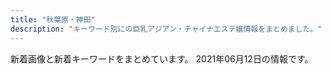 ```yaml
---
title: "秋葉原・神田"
description: "キーワード別にの巨乳アジアン・チャイナエステ嬢情報をまとめました。"
---
```


新着画像と新着キーワードをまとめています。
2021年06月12日の情報です。

<DmmAffiliateIns />
<KeywordTable
  shops={
    [
    {
        "name": "NeNe\uff5e\u30cd\u30cd\uff5e",
        "img_links": [
            "http://nene-kanda.net/images/st/st_miki.jpg",
            "http://nene-kanda.net/images/st/st_mimi.jpg",
            "http://nene-kanda.net/images/share/tel.png",
            "http://nene-kanda.net/images/topimage/topimage.jpg",
            "http://nene-kanda.net/images/st/st_mao.jpg",
            "http://nene-kanda.net/images/st/st_mie.jpg",
            "http://nene-kanda.net/images/share/pagetop.png",
            "http://nene-kanda.net/images/st/st_hitomi.jpg",
            "http://nene-kanda.net/images/st/st_mirei.jpg",
            "http://nene-kanda.net/images/2.jpg",
            "http://nene-kanda.net/images/1.jpg",
            "http://nene-kanda.net/images/4.jpg",
            "http://nene-kanda.net/images/share/sptel.png",
            "http://nene-kanda.net/images/st/st_ruru.jpg",
            "http://nene-kanda.net/images/st/st_rumi.jpg",
            "http://nene-kanda.net/images/st/st_marumi.jpg",
            "http://nene-kanda.net/images/3.jpg",
            "http://nene-kanda.net/images/st/st_saki.jpg",
            "http://nene-kanda.net/images/topimage/subimage.jpg"
        ],
        "station": "JR\u795e\u7530\u99c5\u5317\u53e3",
        "url": "http://nene-kanda.net/index.html",
        "keywords": {
            "D": 19,
            "F": 4,
            "C": 45,
            "E": 4
        }
    },
    {
        "img_links": [
            "http://gakuenadmin.jpest.net/uploads/2020/11/2020111905172382.jpeg",
            "http://gakuen.jpest.net/images/c4.jpg",
            "http://gakuenadmin.jpest.net/uploads/2020/11/2020111905143846-e1619439547290.jpeg",
            "http://gakuenadmin.jpest.net/uploads/2020/11/202011170741460-e1613281451949.jpg",
            "http://gakuenadmin.jpest.net/uploads/2020/11/2020111707403491.jpg",
            "http://gakuenadmin.jpest.net/uploads/2020/11/g4.jpg",
            "http://gakuenadmin.jpest.net/uploads/2021/05/2021051012490765-e1620650958463.jpeg",
            "http://gakuenadmin.jpest.net/uploads/2021/03/2021032214491843-e1616424582330.jpeg",
            "http://gakuen.jpest.net/images/c10.jpg",
            "http://gakuen.jpest.net/images/c6.jpg",
            "http://gakuen.jpest.net/images/c8.jpg",
            "http://gakuen.jpest.net/images/c5.jpg",
            "http://gakuen.jpest.net/images/c1.jpg",
            "http://gakuen.jpest.net/images/c9.jpg",
            "http://gakuenadmin.jpest.net/uploads/2021/01/2021013104085726.jpg",
            "http://gakuenadmin.jpest.net/uploads/2021/02/2021021404543031.jpg",
            "http://gakuenadmin.jpest.net/uploads/2021/04/2021042704474970.jpeg",
            "http://gakuen.jpest.net/images/c2.jpg",
            "http://gakuenadmin.jpest.net/uploads/2021/05/2021051012493374-e1620650985115.jpeg",
            "http://gakuen.jpest.net/images/c7.jpg",
            "http://gakuenadmin.jpest.net/uploads/2021/01/2021013104094765.jpg",
            "http://gakuen.jpest.net/images/tel.png",
            "http://gakuen.jpest.net/images/c3.jpg",
            "http://gakuenadmin.jpest.net/uploads/2021/06/2021060914292026-e1623248971419.jpeg",
            "http://gakuenadmin.jpest.net/uploads/2021/04/2021042704442715-e1619498692111.jpeg",
            "http://gakuenadmin.jpest.net/uploads/2021/04/2021042704423988.jpeg",
            "http://gakuenadmin.jpest.net/uploads/2021/02/2021021405363587.jpeg"
        ],
        "station": "JR\u79cb\u8449\u539f\u99c5\u662d\u548c\u901a\u308a\u53e3",
        "keywords": {
            "C": 1,
            "E": 1,
            "88": 1,
            "F": 1,
            "89": 2
        },
        "url": "http://gakuen.jpest.net/",
        "name": "\u5c11\u5973\u5b66\u5712"
    },
    {
        "url": "http://x-akb.info/",
        "name": "AKB",
        "img_links": [
            "http://x-akb.info/img/p-43.jpg",
            "http://x-akb.info/img/p-42.jpg",
            "http://x-akb.info/img/t1.jpg",
            "http://x-akb.info/img/st35.jpg",
            "http://x-akb.info/img/st49.jpg",
            "http://x-akb.info/img/st50.jpg",
            "http://x-akb.info/img/st45.jpg",
            "http://x-akb.info/img/bottom.png",
            "http://x-akb.info/img/t3.jpg",
            "http://x-akb.info/img/st40.jpg",
            "http://x-akb.info/img/p-50.jpg",
            "http://x-akb.info/img/st0035.jpg",
            "http://x-akb.info/img/st46.jpg",
            "http://x-akb.info/img/st035.jpg",
            "http://x-akb.info/img/p-34.jpg",
            "http://x-akb.info/img/p-35.jpg",
            "http://x-akb.info/img/p-40.jpg",
            "http://x-akb.info/img/st44.jpg",
            "http://x-akb.info/img/mo.png",
            "http://x-akb.info/img/p-36.jpg",
            "http://asakusabashi.analytics.qlook.net/counter.png",
            "http://x-akb.info/img/t2.jpg",
            "http://x-akb.info/img/st42.jpg",
            "http://x-akb.info/img/st34.jpg",
            "http://x-akb.info/img/st043.jpg",
            "http://x-akb.info/img/p-46.jpg",
            "http://x-akb.info/img/nos.jpg",
            "http://x-akb.info/img/st36.jpg",
            "http://x-akb.info/img/p-44.jpg",
            "http://x-akb.info/img/st0043.jpg",
            "http://x-akb.info/img/p-49.jpg",
            "http://x-akb.info/img/p-45.jpg"
        ],
        "station": "JR\u6d45\u8349\u6a4b\u99c5\u6771\u53e3",
        "keywords": {
            "C": 19,
            "84": 1,
            "F": 1,
            "85": 1,
            "86": 4,
            "87": 5,
            "D": 10
        }
    },
    {
        "station": "JR\u795e\u7530\u99c5\u5357\u53e3",
        "img_links": [
            "https://mizuno-koi.com/wp-content/uploads/2021/03/9876543mizunoko.jpg",
            "https://mizuno-koi.com/wp-content/uploads/2021/05/45678976mizunoko.jpg",
            "https://mizuno-koi.com/wp-content/uploads/2021/05/87652178mizunoko.jpg",
            "https://mizuno-koi.com/wp-content/themes/este/img/3.jpg",
            "https://mizuno-koi.com/wp-content/uploads/2021/05/8761iyashinoizumi.jpg",
            "https://mizuno-koi.com/wp-content/uploads/2019/04/4567mizunoko.jpg",
            "https://mizuno-koi.com/wp-content/themes/este/img/top-img01.png",
            "https://mizuno-koi.com/wp-content/uploads/2021/03/32121mizunoko.jpg",
            "https://mizuno-koi.com/wp-content/uploads/2020/01/211mizunoko.jpg",
            "https://mizuno-koi.com/wp-content/themes/este/img/4.jpg",
            "https://mizuno-koi.com/wp-content/themes/este/img/top-img01b.png",
            "https://mizuno-koi.com/wp-content/themes/este/img/2.jpg",
            "https://mizuno-koi.com/wp-content/themes/este/img/top-img04.png",
            "https://mizuno-koi.com/wp-content/uploads/2021/03/2111mizunoko.jpg",
            "https://mizuno-koi.com/wp-content/themes/este/img/call.png",
            "https://mizuno-koi.com/wp-content/themes/este/img/tel_header.png",
            "https://mizuno-koi.com/wp-content/themes/este/img/1.jpg",
            "https://mizuno-koi.com/wp-content/uploads/2019/12/121mizunoko.jpg",
            "https://mizuno-koi.com/wp-content/themes/este/img/top-img02e.png",
            "https://mizuno-koi.com/wp-content/themes/este/img/top-img03.png",
            "https://mizuno-koi.com/wp-content/themes/este/img/tel_footer.png",
            "https://mizuno-koi.com/wp-content/themes/este/img/top-img01a.png",
            "https://mizuno-koi.com/wp-content/uploads/2019/12/21mizunoko.jpg",
            "https://mizuno-koi.com/wp-content/uploads/2021/06/2111mizunoko.jpg",
            "https://mizuno-koi.com/wp-content/uploads/2021/03/897261mizunoko.jpg",
            "https://mizuno-koi.com/wp-content/uploads/2019/12/21897mizunoko.jpg",
            "https://mizuno-koi.com/wp-content/uploads/2019/06/WechatIMG506.jpeg",
            "https://mizuno-koi.com/wp-content/uploads/2019/12/345678976mizunoko.jpg"
        ],
        "name": "\u6c34\u306e\u604b",
        "url": "https://mizuno-koi.com/",
        "keywords": {
            "C": 6,
            "D": 29,
            "E": 7
        }
    },
    {
        "name": "\u8336\u8336",
        "station": "\u795e\u7530\u99c5\u897f\u53e3",
        "img_links": [
            "http://esute-kanda.tokyo/images/st/st_suzu.jpg",
            "http://esute-kanda.tokyo/images/st/st_riri.jpg",
            "http://esute-kanda.tokyo/images/st/st_mitsu.jpg",
            "http://esute-kanda.tokyo/images/st/st_mao.jpg",
            "http://esute-kanda.tokyo/images/st/st_riko.jpg",
            "http://esute-kanda.tokyo/images/top2.png",
            "http://esute-kanda.tokyo/images/st/st_ryo.jpg",
            "http://esute-kanda.tokyo/images/st/st_mariko.jpg",
            "http://esute-kanda.tokyo/images/st/st_melon.jpg",
            "http://esute-kanda.tokyo/images/st/st_yuyu.jpg",
            "http://esute-kanda.tokyo/images/st/st_jennie.jpg",
            "http://esute-kanda.tokyo/images/st/st_ran.jpg",
            "http://esute-kanda.tokyo/images/st/st_ringo.jpg",
            "http://esute-kanda.tokyo/images/top.png",
            "http://esute-kanda.tokyo/images/st/st_nono.jpg",
            "http://esute-kanda.tokyo/images/st/st_neko.jpg",
            "http://esute-kanda.tokyo/images/st/st_moka.jpg",
            "http://esute-kanda.tokyo/images/st/st_rui2.jpg",
            "http://esute-kanda.tokyo/images/st/st_ayaka.jpg",
            "http://esute-kanda.tokyo/images/st/st_sara.jpg",
            "http://esute-kanda.tokyo/images/st/st_jennie2.jpg",
            "http://esute-kanda.tokyo/images/st/st_kanon.jpg",
            "http://esute-kanda.tokyo/images/st/st_nanami.jpg",
            "http://esute-kanda.tokyo/images/st/st_kokona.jpg",
            "http://esute-kanda.tokyo/images/st/st_yuuka.jpg",
            "http://esute-kanda.tokyo/images/access/ac_photo.jpg",
            "http://esute-kanda.tokyo/images/st/st_yuki.jpg"
        ],
        "url": "http://esute-kanda.tokyo/",
        "keywords": {
            "F": 15,
            "E": 4,
            "\u4e73": 6,
            "G": 5,
            "\u80f8": 1,
            "D": 12,
            "\u7206\u4e73": 4,
            "\u5de8\u4e73": 2,
            "C": 24
        }
    },
    {
        "station": "JR\u795e\u7530\u99c5\u6771\u53e3",
        "img_links": [
            "http://k-cocoro.co/images/nei_01.png",
            "http://k-cocoro.co/images/yu.jpg",
            "http://k-cocoro.co/images/right_bottom.png",
            "http://k-cocoro.co/images/001.jpg",
            "http://k-cocoro.co/images/004.jpg",
            "http://k-cocoro.co/images/noimage.jpg",
            "http://k-cocoro.co/images/right_top.png",
            "http://k-cocoro.co/images/itigo2.jpg",
            "http://k-cocoro.co/images/yui.jpg",
            "http://k-cocoro.co/images/shishu_02.jpg",
            "http://k-cocoro.co/images/s2.jpg",
            "http://k-cocoro.co/images/tite-magazine.png",
            "http://k-cocoro.co/images/remo.jpg",
            "http://k-cocoro.co/images/girl_top.png",
            "http://k-cocoro.co/images/ss.jpg",
            "http://k-cocoro.co/images/003.jpg",
            "http://k-cocoro.co/images/shishu_01.jpg",
            "http://k-cocoro.co/images/002.jpg",
            "http://k-cocoro.co/images/mya.jpg",
            "http://k-cocoro.co/images/mail.png",
            "http://k-cocoro.co/images/pagetop.png",
            "http://k-cocoro.co/images/tite-staff.png",
            "http://k-cocoro.co/images/girlx_top.png",
            "http://k-cocoro.co/images/nei_03.png",
            "http://k-cocoro.co/images/shishu_03.jpg",
            "http://k-cocoro.co/images/itigo1.jpg",
            "http://k-cocoro.co/images/grande.jpg",
            "http://k-cocoro.co/images/rika.jpg",
            "http://k-cocoro.co/images/news_top.jpg",
            "http://k-cocoro.co/images/girl_01.png",
            "http://k-cocoro.co/images/girl_03.png"
        ],
        "url": "http://k-cocoro.co/",
        "keywords": {
            "D": 3,
            "E": 2
        },
        "name": "COCORO"
    },
    {
        "url": "http://www.rave.masg.info/",
        "keywords": {
            "E": 1,
            "F": 3,
            "88": 1,
            "90": 1,
            "86": 1,
            "89": 1,
            "G": 1,
            "87": 8,
            "D": 7
        },
        "station": "JR\u79cb\u8449\u539f\u99c5\u662d\u548c\u901a\u308a\u53e3",
        "name": "RAVE \u30ec\u30a4\u30f4",
        "img_links": [
            "http://www.rave.masg.info/images/shop/shop02.jpg",
            "http://www.rave.masg.info/files/017-02.jpg",
            "http://www.rave.masg.info/images/s2.jpg",
            "http://www.rave.masg.info/images/s5.jpg",
            "http://www.rave.masg.info/files/018-03.jpg",
            "http://www.rave.masg.info/files/019.jpg",
            "http://www.rave.masg.info/files/005.jpg",
            "http://www.rave.masg.info/images/main_bottom.png",
            "http://www.rave.masg.info/files/016-02.jpg",
            "http://www.rave.masg.info/images/s1.jpg",
            "http://www.rave.masg.info/files/009.jpg",
            "http://www.rave.masg.info/images/s4.jpg",
            "http://www.rave.masg.info/files/006-02.jpg",
            "http://www.rave.masg.info/files/005-02.jpg",
            "http://www.rave.masg.info/files/002-03.jpg",
            "http://www.rave.masg.info/images/shop/shop03.jpg",
            "http://www.rave.masg.info/files/015.jpg",
            "http://www.rave.masg.info/files/016.jpg",
            "http://www.rave.masg.info/files/009-03.jpg",
            "http://www.rave.masg.info/files/014-03.jpg",
            "http://www.rave.masg.info/images/service.png",
            "http://www.rave.masg.info/files/015-03.jpg",
            "http://www.rave.masg.info/files/018-02.jpg",
            "http://www.rave.masg.info/files/017-03.jpg",
            "http://www.rave.masg.info/images/pick.png",
            "http://www.rave.masg.info/files/005-03.jpg",
            "http://www.rave.masg.info/images/new1.png",
            "http://www.rave.masg.info/files/014.jpg",
            "http://www.rave.masg.info/images/shop/shop01.jpg",
            "http://www.rave.masg.info/images/s3.jpg",
            "http://www.rave.masg.info/files/015-02.jpg",
            "http://www.rave.masg.info/files/016-03.jpg",
            "http://www.rave.masg.info/images/zi_massage.png",
            "http://www.rave.masg.info/images/maga.jpg",
            "http://www.rave.masg.info/files/009-02.jpg",
            "http://www.rave.masg.info/files/008-02.jpg",
            "http://www.rave.masg.info/files/002.jpg",
            "http://www.rave.masg.info/images/xian.png",
            "http://www.rave.masg.info/files/018.jpg",
            "http://www.rave.masg.info/files/019-02.jpg",
            "http://www.rave.masg.info/files/003-02.jpg",
            "http://www.rave.masg.info/images/main_top.png",
            "http://www.rave.masg.info/files/017.jpg",
            "http://www.rave.masg.info/files/008-03.jpg",
            "http://www.rave.masg.info/files/008.jpg",
            "http://www.rave.masg.info/images/infotiao1.jpg",
            "http://www.rave.masg.info/images/shop/shop04.jpg",
            "http://www.rave.masg.info/files/003-03.jpg",
            "http://www.rave.masg.info/images/new3.png",
            "http://www.rave.masg.info/files/019-03.jpg",
            "http://www.rave.masg.info/files/006.jpg",
            "http://www.rave.masg.info/files/014-02.jpg",
            "http://www.rave.masg.info/files/003.jpg",
            "http://www.rave.masg.info/files/006-03.jpg",
            "http://www.rave.masg.info/images/zi_staff.png",
            "http://www.rave.masg.info/images/tel.png",
            "http://www.rave.masg.info/files/002-02.jpg"
        ]
    },
    {
        "keywords": {},
        "station": "JR\u795e\u7530\u99c5\u5317\u53e3",
        "name": "\u795e\u7530\u3089\u304f\u697d",
        "url": "http://kanda.msa.jp/",
        "img_links": [
            "http://kanda.msa.jp/images/staff_image/staff_06.jpg",
            "http://kanda.msa.jp/images/home/indnx_qr.jpg",
            "http://kanda.msa.jp/images/gallery/gallery_3.jpg",
            "http://kanda.msa.jp/images/top/top_06.jpg",
            "http://kanda.msa.jp/images/staff_image/staff_05.jpg",
            "http://kanda.msa.jp/images/top/top_03.jpg",
            "http://kanda.msa.jp/images/flash_b.jpg",
            "http://kanda.msa.jp/images/home/top.jpg",
            "http://kanda.msa.jp/images/home/QR.png",
            "http://kanda.msa.jp/images/staff_image/staff_03.jpg",
            "http://kanda.msa.jp/images/gallery/gallery_4.jpg",
            "http://kanda.msa.jp/images/gallery/gallery_c.jpg",
            "http://kanda.msa.jp/images/home/indnx_re.jpg",
            "http://kanda.msa.jp/images/top/top_05.jpg",
            "http://kanda.msa.jp/images/gallery/gallery_1.jpg",
            "http://kanda.msa.jp/images/staff_image/staff_01.jpg",
            "http://kanda.msa.jp/images/top/top_08.png",
            "http://kanda.msa.jp/images/top/top_04.jpg",
            "http://kanda.msa.jp/images/gallery/gallery_b.jpg",
            "http://kanda.msa.jp/images/gallery/gallery_d.jpg",
            "http://kanda.msa.jp/images/top/top_02.jpg",
            "http://kanda.msa.jp/images/home/indnx_sale.png",
            "http://kanda.msa.jp/images/top/top_01.jpg",
            "http://kanda.msa.jp/images/index_btm.jpg",
            "http://kanda.msa.jp/images/home/indnx_phone.jpg",
            "http://kanda.msa.jp/images/staff_image/staff_02.jpg",
            "http://kanda.msa.jp/images/gallery/gallery_2.jpg",
            "http://kanda.msa.jp/images/flash_a.jpg",
            "http://kanda.msa.jp/images/gallery/gallery_a.jpg"
        ]
    },
    {
        "name": "Aroma God -\u30a2\u30ed\u30de\u30b4\u30c3\u30c9-",
        "keywords": {
            "88": 19,
            "C": 46,
            "84": 14,
            "86": 18,
            "82": 14,
            "\u4e73": 1,
            "\u7206\u4e73": 1,
            "90": 18,
            "83": 8,
            "D": 22,
            "F": 23
        },
        "img_links": [
            "https://aroma-god.tokyo/img/st/st_yui.jpg",
            "https://aroma-god.tokyo/img/top/nav_05.jpg",
            "https://aroma-god.tokyo/img/top/nav_03.jpg",
            "https://aroma-god.tokyo/img/system/campaign_birthday.jpg",
            "https://aroma-god.tokyo/img/top/nav_07.jpg",
            "https://aroma-god.tokyo/img/top/nav_10.jpg",
            "https://aroma-god.tokyo/img/system/sys_step3.jpg",
            "https://aroma-god.tokyo/img/system/campaign_new.jpg",
            "https://aroma-god.tokyo/img/top/nav_06.jpg",
            "https://aroma-god.tokyo/img/top/nav_09.jpg",
            "https://aroma-god.tokyo/img/st/st_kaori.jpg",
            "https://aroma-god.tokyo/img/st/st_yuri.jpg",
            "https://aroma-god.tokyo/img/top/pic-11.jpg",
            "https://aroma-god.tokyo/img/st/st_rino.jpg",
            "https://aroma-god.tokyo/img/top/nav_04.jpg",
            "https://aroma-god.tokyo/img/st/st_ai.jpg",
            "https://aroma-god.tokyo/img/st/st_rei.jpg",
            "https://aroma-god.tokyo/img/top/pic-1.png",
            "https://aroma-god.tokyo/img/system/campaign_open.jpg",
            "https://aroma-god.tokyo/img/st/st_yuki.jpg",
            "https://aroma-god.tokyo/img/system/sys_step2.jpg",
            "https://aroma-god.tokyo/img/system/sys_step1.jpg",
            "https://aroma-god.tokyo/img/st/st_.jpg",
            "https://aroma-god.tokyo/img/top/mobile.jpg",
            "https://aroma-god.tokyo/img/st/st_rika.jpg",
            "https://aroma-god.tokyo/img/system/sys_step4.jpg"
        ],
        "station": "JR\u795e\u7530\u99c5\u5317\u53e3",
        "url": "https://aroma-god.tokyo/"
    },
    {
        "keywords": {},
        "url": "http://ainsel.tyo.ac/",
        "name": "Ainsel\u30fb\u30a8\u30a4\u30f3\u30bb\u30eb",
        "img_links": [],
        "station": "JR\u6d45\u8349\u6a4b\u99c5\u6771\u53e3"
    },
    {
        "name": "\u795e\u7530\u5b66\u5712",
        "station": "JR\u795e\u7530\u99c5\u5317\u53e3",
        "keywords": {
            "90": 1,
            "88": 2,
            "89": 1,
            "C": 3,
            "87": 1,
            "D": 2
        },
        "url": "http://junpu.jpest.net/",
        "img_links": [
            "http://junpu.jpest.net/images/telb1.jpg",
            "http://junpu.jpest.net/images/r4.jpg",
            "http://junpuadmin.jpest.net/uploads/2021/04/5958DE27-066A-4782-B520-C093141DC898.jpeg",
            "http://junpuadmin.jpest.net/uploads/2021/05/523D3BC3-8159-4983-A1AB-E39505943B34-e1620651804304.jpeg",
            "http://junpuadmin.jpest.net/uploads/2021/04/553AF37D-7AB5-42D8-81C8-0BFF8A42C3A0-e1619497784482.jpeg",
            "http://junpuadmin.jpest.net/uploads/2021/03/3-1.jpeg",
            "http://junpu.jpest.net/images/telhead.jpg",
            "http://junpu.jpest.net/images/tt.jpg",
            "http://junpuadmin.jpest.net/uploads/2021/03/4.jpeg",
            "http://junpuadmin.jpest.net/uploads/2021/03/7.jpeg",
            "http://junpu.jpest.net/images/b1.jpg",
            "http://junpu.jpest.net/images/tiao.jpg",
            "http://junpuadmin.jpest.net/uploads/2021/03/2.jpeg",
            "http://junpu.jpest.net/images/footer.jpg",
            "http://junpuadmin.jpest.net/uploads/2021/03/6.jpeg",
            "http://junpuadmin.jpest.net/uploads/2021/03/9D21D2BE-93E6-4BA6-A5ED-CE87FADAEED5-e1617202846703.jpeg",
            "http://junpuadmin.jpest.net/uploads/2021/04/FF662B56-20CE-482B-9517-98A6DB2CC26A-e1619497814830.jpeg",
            "http://junpu.jpest.net/images/sys.png",
            "http://junpu.jpest.net/images/head.jpg",
            "http://junpuadmin.jpest.net/uploads/2021/05/CA1470F1-778B-4224-B6DC-D7AEF7F2CD8C-e1620652051444.jpeg",
            "http://junpuadmin.jpest.net/uploads/2021/03/5.jpeg",
            "http://junpuadmin.jpest.net/uploads/2021/05/7E5BBF8A-03C2-400D-ADFB-CD31D0419175-e1620651829966.jpeg",
            "http://junpuadmin.jpest.net/uploads/2021/03/641F6A7D-7990-40AA-AE7C-380F7849AD7D-e1617202823729.jpeg"
        ]
    },
    {
        "url": "http://yudokoro.xyz/",
        "name": "\u7652\u51e6\uff5e\u3086\u3069\u3053\u308d",
        "keywords": {
            "D": 297,
            "E": 54,
            "G": 27,
            "F": 27,
            "C": 54
        },
        "station": "JR\u795e\u7530\u99c5\u5317\u53e3",
        "img_links": [
            "http://yudokoro.xyz/images/st/st_rara.jpg",
            "http://yudokoro.xyz/images/header_main_visual3.jpg",
            "http://yudokoro.xyz/images/st/st_ai.jpg",
            "http://yudokoro.xyz/images/st/st_yui.jpg",
            "http://yudokoro.xyz/images/st/st_momoka.jpg",
            "http://yudokoro.xyz/images/header_main_visual1.jpg",
            "http://yudokoro.xyz/images/st/st_maya.jpg",
            "http://yudokoro.xyz/images/header_main_visual2.jpg",
            "http://yudokoro.xyz/images/st/st_yumi.jpg",
            "http://yudokoro.xyz/images/st/st_koko.jpg",
            "http://yudokoro.xyz/images/header_img.png",
            "http://yudokoro.xyz/images/campaign.jpg",
            "http://yudokoro.xyz/images/st/st_rena.jpg",
            "http://yudokoro.xyz/images/st/st_hime.jpg",
            "http://yudokoro.xyz/images/st/st_miho.jpg",
            "http://yudokoro.xyz/images/st/st_narumi.jpg",
            "http://yudokoro.xyz/images/news_image.jpg",
            "http://yudokoro.xyz/images/st/st_mimi.jpg",
            "http://yudokoro.xyz/images/st/st_miro.jpg",
            "http://yudokoro.xyz/images/st/st_yuyu.jpg",
            "http://yudokoro.xyz/images/concept.jpg",
            "http://yudokoro.xyz/images/st/st_hana.jpg",
            "http://yudokoro.xyz/images/st/st_ao.jpg",
            "http://yudokoro.xyz/images/st/st_yaya.jpg"
        ]
    },
    {
        "url": "http://relife.jpest.net/",
        "img_links": [
            "http://relifeadmin.jpest.net/uploads//2021/03/A7B9063B-BE9C-42C3-B5B8-39B0E93D461D-e1616414911549.jpeg",
            "http://relifeadmin.jpest.net/uploads//2021/03/7773A505-C662-4875-94B7-9CA466B80C4E-e1616411927517.jpeg",
            "http://relifeadmin.jpest.net/uploads//2020/10/1A4C09F7-F63F-4224-B24D-9E199A9A4BDA.jpeg",
            "http://relife.jpest.net/images/033.jpg",
            "http://relifeadmin.jpest.net/uploads//2021/03/1C5F116C-58E4-4358-9BD7-1B33791B0CAA-e1616413763845.jpeg",
            "http://relife.jpest.net/images/mobile.jpg",
            "http://relifeadmin.jpest.net/uploads//2020/10/9D16F01A-1354-462D-9558-9F957927EF44.jpeg",
            "http://relifeadmin.jpest.net/uploads//2021/03/31F3171B-05C9-4017-9EDC-8B1230FFFA5E-e1616413792413.jpeg",
            "http://relifeadmin.jpest.net/uploads//2021/04/0632FFC8-93C8-4F1D-88BD-364C2CA3AAD9-e1619436169369.jpeg",
            "http://relifeadmin.jpest.net/uploads//2020/10/C74DC003-B774-4423-93B4-733B4938F550.jpeg",
            "http://relife.jpest.net/images/03.jpg",
            "http://relifeadmin.jpest.net/uploads//2021/03/6A526146-BB8D-45A4-A864-42633965DBF0-e1616413783381.jpeg",
            "http://relifeadmin.jpest.net/uploads//2021/03/E6F9C65A-E4D0-41BD-839F-6AFE58551E3A.jpeg",
            "http://relifeadmin.jpest.net/uploads//2021/04/1.jpg",
            "http://relifeadmin.jpest.net/uploads//2020/10/D81CC5DA-612A-4552-9C4C-145DABF87A82-e1603797285723.jpeg",
            "http://relife.jpest.net/images/02.jpg",
            "http://relifeadmin.jpest.net/uploads//2020/10/03F2B47F-0310-46C6-AEDE-A8D64FCF2853.jpeg",
            "http://relifeadmin.jpest.net/uploads//2021/03/1.jpeg",
            "http://relife.jpest.net/images/tt.jpg",
            "http://relifeadmin.jpest.net/uploads//2021/03/F1762422-EC67-4A1B-A086-46A0FE212F54-e1616414141494.jpeg",
            "http://relife.jpest.net/images/04.jpg",
            "http://relifeadmin.jpest.net/uploads//2020/10/5AD15672-AEE6-4A0A-9CCF-259E75905FCF-e1603711283848.jpeg",
            "http://relifeadmin.jpest.net/uploads//2020/10/F908022A-9300-45F1-9C28-4A9EF0365F57.jpeg",
            "http://relifeadmin.jpest.net/uploads//2021/03/322B13E6-26A1-40C3-9EC9-427DE29CA167-e1619436493283.jpeg",
            "http://relifeadmin.jpest.net/uploads//2020/10/940B0844-F20E-4D4A-B215-E5BA5372B8E8.jpeg",
            "http://relifeadmin.jpest.net/uploads//2021/03/F6CA5A16-B99E-496D-AB73-DFFE18A4E0B9.jpeg",
            "http://relifeadmin.jpest.net/uploads//2021/03/4082C373-F43B-4FF9-9F7D-0C0C02162F15.jpeg",
            "http://relifeadmin.jpest.net/uploads//2021/01/IMG_2171.jpg"
        ],
        "name": "Relife\uff5e\u30ea\u30e9\u30a4\u30d5\uff5e",
        "station": "JR\u79cb\u8449\u539f\u99c5\u662d\u548c\u901a\u308a\u53e3",
        "keywords": {
            "85": 8,
            "C": 15,
            "E": 12
        }
    },
    {
        "name": "\u30e9\u30d6\u30ac\u30fc\u30c7\u30f3",
        "img_links": [
            "https://love-garden.jp/wp-content/uploads/2020/10/satomi22.png",
            "https://love-garden.jp/images/staff/sayaka23.jpg",
            "https://love-garden.jp/wp-content/uploads/2020/10/entrance02-830x553.png",
            "https://love-garden.jp/images/staff/satomi22.png",
            "https://love-garden.jp/images/staff/yumi22.jpg",
            "https://love-garden.jp/wp-content/uploads/2021/05/yumi22.jpg",
            "https://love-garden.jp/wp-content/uploads/2017/03/06.png",
            "https://love-garden.jp/wp-content/uploads/2016/12/07.png",
            "https://love-garden.jp/wp-content/uploads/2020/10/shot-550x400.png",
            "https://love-garden.jp/images/staff/mio22_edit.jpg",
            "https://love-garden.jp/img/about/akasuri.png",
            "https://love-garden.jp/wp-content/uploads/2020/10/shot-830x576.png",
            "https://love-garden.jp/img/about/oil1.png",
            "https://love-garden.jp/wp-content/uploads/2020/11/kiki.jpg",
            "https://love-garden.jp/wp-content/uploads/2020/10/sera23.jpg",
            "https://love-garden.jp/wp-content/uploads/2020/10/shot.png",
            "https://love-garden.jp/wp-content/uploads/2020/11/2_pc.png",
            "https://love-garden.jp/wp-content/uploads/2020/10/ElGEs4UUcAATW6J-830x1107.jpg",
            "https://love-garden.jp/img/room/entrance01.png",
            "https://love-garden.jp/img/room/entrance02.png",
            "https://love-garden.jp/img/about/awasentai.png",
            "https://love-garden.jp/wp-content/uploads/2015/05/lovegardendefault.jpg",
            "https://love-garden.jp/wp-content/uploads/2021/05/mio22_edit.jpg",
            "https://love-garden.jp/wp-content/uploads/2018/03/tomo24.jpg",
            "https://love-garden.jp/wp-content/uploads/2016/12/07-550x400.png",
            "https://love-garden.jp/wp-content/uploads/2020/11/5_pc.png",
            "https://love-garden.jp/wp-content/uploads/2020/10/sayaka23.jpg",
            "https://love-garden.jp/wp-content/uploads/2020/10/ElGEs4UUcAATW6J-550x400.jpg",
            "https://love-garden.jp/images/staff/sera23.png",
            "https://love-garden.jp/wp-content/uploads/2020/10/ElGEs4UUcAATW6J.jpg",
            "https://love-garden.jp/images/staff/kiki.jpg",
            "https://love-garden.jp/wp-content/uploads/2020/10/entrance02.png",
            "https://love-garden.jp/img/about/oil2.png",
            "https://love-garden.jp/images/staff/tomo.jpg"
        ],
        "station": "JR\u79cb\u8449\u539f\u99c5\u662d\u548c\u901a\u308a\u53e3",
        "url": "https://love-garden.jp/",
        "keywords": {
            "D": 30,
            "\u30bb\u30af\u30b7\u30fc": 8,
            "C": 20,
            "85": 10,
            "92": 10,
            "89": 10,
            "86": 20,
            "87": 20,
            "E": 20
        }
    },
    {
        "url": "http://jasmine-massage.info/",
        "station": "JR\u79cb\u8449\u539f\u99c5\u662d\u548c\u901a\u308a\u53e3",
        "name": "\u96a0\u308c\u5bb6",
        "keywords": {
            "85": 4,
            "86": 3,
            "C": 14,
            "D": 3
        },
        "img_links": [
            "http://jasmine-massage.info/img/mo.png",
            "http://jasmine-massage.info/img/st218.jpg",
            "http://jasmine-massage.info/img/botton.jpg",
            "http://jasmine-massage.info/img/sj.jpg",
            "http://jasmine-massage.info/i/img/st218.jpg",
            "http://jasmine-massage.info/i/img/r3.jpg",
            "http://jasmine-massage.info/img/st214.jpg",
            "http://jasmine-massage.info/i/img/r1.jpg",
            "http://jasmine-massage.info/img/s214.jpg",
            "http://jasmine-massage.info/img/head.jpg",
            "http://jasmine-massage.info/img/nos.jpg",
            "http://jasmine-massage.info/i/img/r2.jpg",
            "http://jasmine-massage.info/i/img/sta213.jpg",
            "http://jasmine-massage.info/img/s218.jpg",
            "http://jasmine-massage.info/img/st213.jpg",
            "http://jasmine-massage.info/i/img/r4.jpg",
            "http://jasmine-massage.info/img/sta218.jpg",
            "http://jasmine-massage.info/img/s213.jpg",
            "http://jasmine-massage.info/i/img/sta214.jpg",
            "http://jasmine-massage.info/img/sta213.jpg",
            "http://jasmine-massage.info/i/img/sta218.jpg",
            "http://jasmine-massage.info/img/sta214.jpg"
        ]
    },
    {
        "name": "\u604b\u306e\u82b1",
        "url": "http://kaede.tyo.cm/",
        "keywords": {
            "C": 2,
            "F": 1,
            "D": 17,
            "\u4e73": 1,
            "86": 11,
            "E": 4,
            "85": 4,
            "84": 2,
            "88": 2,
            "90": 1,
            "87": 4
        },
        "img_links": [
            "http://kaede.tyo.cm/images/s_pick.png",
            "http://kaede.tyo.cm/photos/sites/15/2018/01/2018013009203349.jpg",
            "http://kaede.tyo.cm/images/top.png",
            "http://kaede.tyo.cm/photos/sites/15/2017/05/10.jpg",
            "http://kaede.tyo.cm/photos/sites/15/2019/09/2019092410360674.jpg",
            "http://kaede.tyo.cm/photos/sites/15/2019/07/2019072310543855.jpg",
            "http://kaede.tyo.cm/photos/sites/15/2019/08/201908021145272.jpg",
            "http://kaede.tyo.cm/photos/sites/15/2018/12/2018122510562151.jpg",
            "http://kaede.tyo.cm/images/mobile.png",
            "http://kaede.tyo.cm/photos/sites/15/2019/11/2019110102312566.jpg",
            "http://kaede.tyo.cm/photos/sites/15/2018/12/2018122510575438.jpg",
            "http://kaede.tyo.cm/images/room1.jpg",
            "http://kaede.tyo.cm/images/room2.jpg",
            "http://kaede.tyo.cm/photos/sites/15/2018/03/2018032208244424.jpg",
            "http://kaede.tyo.cm/photos/sites/15/2018/07/2018070602462928.jpg",
            "http://kaede.tyo.cm/photos/sites/15/2018/06/2018060802410544.jpg",
            "http://kaede.tyo.cm/images/room3.jpg",
            "http://kaede.tyo.cm/images/s_staff.jpg",
            "http://kaede.tyo.cm/images/s1.png",
            "http://kaede.tyo.cm/images/s3.png",
            "http://kaede.tyo.cm/photos/sites/15/2018/05/2018052602053211.jpg",
            "http://kaede.tyo.cm/photos/sites/15/2017/04/8.jpg",
            "http://kaede.tyo.cm/images/n3.png",
            "http://kaede.tyo.cm/images/n1.jpg",
            "http://kaede.tyo.cm/photos/sites/15/2019/05/2019051510502494.jpg",
            "http://kaede.tyo.cm/photos/sites/15/2017/03/298510852981895493.jpg",
            "http://kaede.tyo.cm/photos/sites/15/2017/12/2017121802123582.jpg",
            "http://kaede.tyo.cm/photos/sites/15/2017/11/2017112902394723.jpg",
            "http://kaede.tyo.cm/photos/sites/15/2019/07/2019072218445895.jpg",
            "http://kaede.tyo.cm/photos/sites/15/2018/09/2018092310253191.jpg",
            "http://kaede.tyo.cm/photos/sites/15/2018/09/2018090301232862.jpg",
            "http://kaede.tyo.cm/photos/sites/15/2018/10/2018101210462259.jpg",
            "http://kaede.tyo.cm/photos/sites/15/2020/08/2020081913203996.jpg",
            "http://kaede.tyo.cm/photos/sites/15/2018/07/2018071202180120.jpg",
            "http://kaede.tyo.cm/photos/sites/15/2018/03/2018031401333199.jpg",
            "http://kaede.tyo.cm/photos/sites/15/2020/03/2020031613344696.jpg",
            "http://kaede.tyo.cm/photos/sites/15/2017/04/st4.jpg",
            "http://kaede.tyo.cm/photos/sites/15/2018/07/201807050359241.jpg",
            "http://kaede.tyo.cm/photos/sites/15/2018/12/2018122811325315.jpg",
            "http://kaede.tyo.cm/images/s_news.png",
            "http://kaede.tyo.cm/photos/sites/15/2017/05/1.jpg",
            "http://kaede.tyo.cm/photos/sites/15/2018/04/2018042103445537.jpg",
            "http://kaede.tyo.cm/photos/sites/15/2019/08/201908031036100.jpg",
            "http://kaede.tyo.cm/photos/sites/15/2017/05/05.jpg",
            "http://kaede.tyo.cm/photos/sites/15/2017/04/03.jpg",
            "http://kaede.tyo.cm/photos/sites/15/2017/07/\u5fae\u4fe1\u56fe\u7247_20170731133036.jpg",
            "http://kaede.tyo.cm/photos/sites/15/2018/12/2018122110282270.jpg",
            "http://kaede.tyo.cm/photos/sites/15/2019/11/2019110102312976.jpg",
            "http://kaede.tyo.cm/photos/sites/15/2019/01/2019012110352218.jpg",
            "http://kaede.tyo.cm/images/room4.jpg"
        ],
        "station": "JR\u795e\u7530\u99c5\u6771\u53e3"
    },
    {
        "keywords": {},
        "img_links": [
            "https://yumegokochi1.com/_src/49451706/img20200921221149975618.png",
            "https://yumegokochi1.com/_src/55217503/426fd58b-9de8-45c4-a8e1-43f1d9723af9.jpg",
            "https://yumegokochi1.com/_src/49800727/1.jpg",
            "https://yumegokochi1.com/_src/49451704/img20200921221149975618.png",
            "https://yumegokochi1.com/_src/49451698/img20200920211111185467.png",
            "https://yumegokochi1.com/_src/49451751/s__37707790.jpg",
            "https://yumegokochi1.com/_src/53271233/hinamatsuri.png",
            "https://yumegokochi1.com/_src/55217507/214f3b06-7a93-4435-b67c-653f20247784.jpg",
            "https://yumegokochi1.com/_src/49451762/9dfc3519-db15-4421-9d5a-72bca41cf758.jpg",
            "https://yumegokochi1.com/_src/55217505/2c753258-4b4a-4436-bb01-dddebc1a6933.jpg",
            "https://yumegokochi1.com/_src/49801147/1.jpg",
            "https://yumegokochi1.com/_src/49451690/tel.png",
            "https://yumegokochi1.com/_src/49451725/img20200920211111185467.png",
            "https://yumegokochi1.com/_src/49451694/img20200920141422782540.png",
            "https://yumegokochi1.com/_src/55217501/6990384c-3515-4833-8cda-d2f79c2cc75a.jpg",
            "https://yumegokochi1.com/_src/49451739/s__37322773.jpg",
            "https://yumegokochi1.com/_src/49451708/img20200921221149975618.png",
            "https://yumegokochi1.com/_src/49451712/gettyimages-1124713982.jpg",
            "https://yumegokochi1.com/_src/55217509/1195bb54-42ae-4ce1-a948-abcf52be2a7c.jpg",
            "https://yumegokochi1.com/_src/49451714/img20200920211111185467.png",
            "https://yumegokochi1.com/_src/49451710/gettyimages-1124713982.jpg",
            "https://yumegokochi1.com/_src/55217511/0c95e25e-714f-4694-8eef-4c2b56b7b26d.jpg",
            "https://yumegokochi1.com/_src/49451804/9dfc3519-db15-4421-9d5a-72bca41cf758.jpg"
        ],
        "name": "\u30d1\u30f3\u30c0\u30de\u30c3\u30b5\u30fc\u30b8",
        "station": "JR\u79cb\u8449\u539f\u99c5\u662d\u548c\u901a\u308a\u53e3",
        "url": "https://yumegokochi1.com/"
    },
    {
        "url": "https://kanda-on.work/",
        "station": "JR\u795e\u7530\u99c5\u897f\u53e3",
        "name": "\u6e29",
        "img_links": [
            "https://kanda-on.work/images/st/st_saya.jpg",
            "https://kanda-on.work/images/st/st_mika.jpg",
            "https://kanda-on.work/images/st/st_ruka.jpg",
            "https://kanda-on.work/images/st/st_lemon.jpg",
            "https://kanda-on.work/images/st/st_natsuko.jpg",
            "https://kanda-on.work/images/top2.png",
            "https://kanda-on.work/images/st/st_arisa.jpg",
            "https://kanda-on.work/images/st/st_yuzuki.jpg",
            "https://kanda-on.work/images/st/st_yuki.jpg",
            "https://kanda-on.work/images/top_campaign_bottom.jpg",
            "https://kanda-on.work/images/st/st_yuumi.jpg",
            "https://kanda-on.work/images/top_campaign.jpg",
            "https://kanda-on.work/images/st/st_ruru.jpg",
            "https://kanda-on.work/images/st/st_rara2.jpg",
            "https://kanda-on.work/images/st/st_yuri.jpg",
            "https://kanda-on.work/images/st/st_ayumi.jpg",
            "https://kanda-on.work/images/st/st_kiki.jpg",
            "https://kanda-on.work/images/st/st_mina.jpg",
            "https://kanda-on.work/images/st/st_kana.jpg",
            "https://kanda-on.work/images/st/st_rio.jpg",
            "https://kanda-on.work/images/top.png",
            "https://kanda-on.work/images/st/st_haruka.jpg",
            "https://kanda-on.work/images/st/st_ringo.jpg",
            "https://kanda-on.work/images/st/st_moe.jpg",
            "https://kanda-on.work/images/st/st_miki.jpg",
            "https://kanda-on.work/images/st/st_koko.jpg",
            "https://kanda-on.work/images/st/st_akira.jpg",
            "https://kanda-on.work/images/st/st_mika2.jpg",
            "https://kanda-on.work/images/st/st_rara.jpg",
            "https://kanda-on.work/images/st/st_kaori.jpg"
        ],
        "keywords": {
            "\u4e73": 5,
            "C": 33,
            "\u5de8\u4e73": 5,
            "F": 29
        }
    },
    {
        "img_links": [
            "http://esthe-aroma.pink/img/cg07.jpg",
            "http://esthe-aroma.pink/img/stan.png",
            "http://esthe-aroma.pink/img/m5.jpg",
            "http://esthe-aroma.pink/img/m30.jpg",
            "http://esthe-aroma.pink/img/m20.jpg",
            "http://esthe-aroma.pink/img/m60.jpg",
            "http://esthe-aroma.pink/img/top.jpg",
            "http://esthe-aroma.pink/img/m1.jpg",
            "http://esthe-aroma.pink/img/cg05.jpg",
            "http://esthe-aroma.pink/img/m4.jpg",
            "http://esthe-aroma.pink/img/cg01.jpg",
            "http://esthe-aroma.pink/img/fla.jpg",
            "http://esthe-aroma.pink/img/m3.jpg",
            "http://esthe-aroma.pink/img/cg02.jpg",
            "http://esthe-aroma.pink/img/no.png",
            "http://esthe-aroma.pink/img/m10.jpg",
            "http://esthe-aroma.pink/img/cg04.jpg",
            "http://esthe-aroma.pink/img/m2.jpg",
            "http://esthe-aroma.pink/img/cg03.jpg",
            "http://esthe-aroma.pink/img/cg06.jpg",
            "http://esthe-aroma.pink/img/cg021.jpg",
            "http://esthe-aroma.pink/img/m6.jpg",
            "http://esthe-aroma.pink/img/noo.png",
            "http://esthe-aroma.pink/img/cg011.jpg"
        ],
        "keywords": {
            "C": 2,
            "D": 4,
            "86": 4,
            "87": 1,
            "85": 2,
            "E": 1
        },
        "station": "JR\u795e\u7530\u99c5\u6771\u53e3",
        "url": "http://esthe-aroma.pink/",
        "name": "\u604b\u306e\u65e5"
    },
    {
        "url": "http://yu-ai.work/",
        "img_links": [
            "http://yu-ai.work/sp/img/acc3.jpg",
            "http://yu-ai.work/img/st009.jpg",
            "http://yu-ai.work/img/acc2.jpg",
            "http://yu-ai.work/img/botton.jpg",
            "http://yu-ai.work/img/st019.jpg",
            "http://yu-ai.work/sp/img/sta23.jpg",
            "http://yu-ai.work/sp/img/sta18.jpg",
            "http://yu-ai.work/img/sc10.jpg",
            "http://yu-ai.work/img/head.jpg",
            "http://yu-ai.work/sp/img/p10.jpg",
            "http://yu-ai.work/img/st19.jpg",
            "http://yu-ai.work/img/sc19.jpg",
            "http://yu-ai.work/sp/img/sta20.jpg",
            "http://yu-ai.work/sp/img/tit.jpg",
            "http://yu-ai.work/img/st12.jpg",
            "http://yu-ai.work/img/st022.jpg",
            "http://yu-ai.work/img/sc9.jpg",
            "http://yu-ai.work/img/sc23.jpg",
            "http://yu-ai.work/img/sta15.jpg",
            "http://yu-ai.work/img/sta23.jpg",
            "http://yu-ai.work/sp/img/tel.jpg",
            "http://yu-ai.work/img/sta16.jpg",
            "http://yu-ai.work/img/sc24.jpg",
            "http://yu-ai.work/img/st0018.jpg",
            "http://yu-ai.work/img/sc20.jpg",
            "http://yu-ai.work/sp/img/add.jpg",
            "http://yu-ai.work/img/st16.jpg",
            "http://yu-ai.work/img/sta20.jpg",
            "http://yu-ai.work/img/st20.jpg",
            "http://yu-ai.work/sp/img/sta22.jpg",
            "http://yu-ai.work/sp/img/t-o.jpg",
            "http://yu-ai.work/sp/img/t-r.jpg",
            "http://yu-ai.work/img/sc15.jpg",
            "http://yu-ai.work/sp/img/sta9.jpg",
            "http://yu-ai.work/sp/img/t-t.jpg",
            "http://yu-ai.work/img/sta22.jpg",
            "http://yu-ai.work/sp/img/info.jpg",
            "http://yu-ai.work/img/acc1.jpg",
            "http://yu-ai.work/img/sc12.jpg",
            "http://yu-ai.work/sp/img/p18.jpg",
            "http://yu-ai.work/img/st012.jpg",
            "http://yu-ai.work/img/sta19.jpg",
            "http://yu-ai.work/sp/img/sta24.jpg",
            "http://yu-ai.work/img/st010.jpg",
            "http://yu-ai.work/sp/img/sta25.jpg",
            "http://yu-ai.work/img/men-es-ran.jpg",
            "http://yu-ai.work/sp/img/pc.jpg",
            "http://yu-ai.work/img/st020.jpg",
            "http://yu-ai.work/sp/img/sta16.jpg",
            "http://yu-ai.work/sp/img/sta10.jpg",
            "http://yu-ai.work/img/st23.jpg",
            "http://yu-ai.work/img/sta18.jpg",
            "http://yu-ai.work/img/sta10.jpg",
            "http://yu-ai.work/img/sta25.jpg",
            "http://yu-ai.work/sp/img/sta19.jpg",
            "http://yu-ai.work/img/st24.jpg",
            "http://yu-ai.work/img/st018.jpg",
            "http://yu-ai.work/img/sc25.jpg",
            "http://yu-ai.work/sp/img/acc2.jpg",
            "http://yu-ai.work/img/sta12.jpg",
            "http://yu-ai.work/img/st09.jpg",
            "http://yu-ai.work/sp/img/sta15.jpg",
            "http://yu-ai.work/img/st18.jpg",
            "http://yu-ai.work/img/sc18.jpg",
            "http://yu-ai.work/img/st0022.jpg",
            "http://yu-ai.work/img/st9.jpg",
            "http://yu-ai.work/sp/img/botton.jpg",
            "http://yu-ai.work/img/st22.jpg",
            "http://yu-ai.work/img/sta9.jpg",
            "http://yu-ai.work/sp/img/p25.jpg",
            "http://yu-ai.work/sp/img/p24.jpg",
            "http://yu-ai.work/sp/img/acc1.jpg",
            "http://yu-ai.work/img/st25.jpg",
            "http://yu-ai.work/sp/img/sta12.jpg",
            "http://yu-ai.work/img/acc3.jpg",
            "http://yu-ai.work/img/sc22.jpg",
            "http://yu-ai.work/sp/img/time.jpg",
            "http://yu-ai.work/img/st10.jpg",
            "http://yu-ai.work/img/st015.jpg",
            "http://yu-ai.work/sp/img/t-s.jpg",
            "http://yu-ai.work/sp/img/sys.jpg",
            "http://yu-ai.work/img/st00022.jpg",
            "http://yu-ai.work/sp/img/cam.jpg",
            "http://yu-ai.work/sp/img/t-a.jpg",
            "http://yu-ai.work/img/fla.jpg",
            "http://yu-ai.work/img/st15.jpg",
            "http://yu-ai.work/img/sc16.jpg",
            "http://yu-ai.work/img/sta24.jpg",
            "http://yu-ai.work/img/st0012.jpg",
            "http://yu-ai.work/sp/img/pic.jpg"
        ],
        "name": "\u7652\u611b",
        "keywords": {
            "E": 3,
            "85": 21,
            "86": 5,
            "D": 23,
            "F": 1,
            "C": 28,
            "87": 3,
            "89": 1,
            "84": 6
        },
        "station": "JR\u79cb\u8449\u539f\u99c5\u662d\u548c\u901a\u308a\u53e3"
    },
    {
        "keywords": {
            "D": 12,
            "88": 2,
            "86": 14
        },
        "station": "JR\u795e\u7530\u99c5\u6771\u53e3",
        "name": "\u767e\u5408",
        "img_links": [
            "http://yuri.es-relax.info/images/hana1.jpg",
            "http://yuri.es-relax.info/gals/yuki1.jpg",
            "http://yuri.es-relax.info/images/nao1.jpg",
            "http://yuri.es-relax.info/gals/riri1.jpg",
            "http://yuri.es-relax.info/images/bg_header.jpg",
            "http://yuri.es-relax.info/images/info3.png",
            "http://yuri.es-relax.info/images/nana1.jpg",
            "http://yuri.es-relax.info/images/info5.jpg",
            "http://yuri.es-relax.info/images/sayuri1.jpg",
            "http://yuri.es-relax.info/images/yuyu1.jpg",
            "http://yuri.es-relax.info/gals/mimi1.jpg"
        ],
        "url": "http://yuri.es-relax.info/"
    },
    {
        "keywords": {
            "85": 2,
            "84": 3,
            "E": 7,
            "86": 3,
            "88": 3,
            "87": 6,
            "C": 20,
            "D": 7
        },
        "img_links": [
            "http://yume-massage.info/img/sta9.jpg",
            "http://yume-massage.info/img/st5.jpg",
            "http://yume-massage.info/img/nos.jpg",
            "http://yume-massage.info/sp/img/t-t.jpg",
            "http://yume-massage.info/img/sta10.jpg",
            "http://yume-massage.info/sp/img/t-a.jpg",
            "http://yume-massage.info/img/s10.jpg",
            "http://yume-massage.info/img/botton.jpg",
            "http://yume-massage.info/sp/img/add.jpg",
            "http://yume-massage.info/sp/img/tel.jpg",
            "http://yume-massage.info/img/mo.png",
            "http://yume-massage.info/sp/img/info.jpg",
            "http://yume-massage.info/img/st4.jpg",
            "http://yume-massage.info/sp/img/sys.jpg",
            "http://yume-massage.info/sp/img/s7.jpg",
            "http://yume-massage.info/img/sta8.jpg",
            "http://yume-massage.info/sp/img/s8.jpg",
            "http://yume-massage.info/img/st7.jpg",
            "http://yume-massage.info/img/st8.jpg",
            "http://yume-massage.info/sp/img/p-10.jpg",
            "http://yume-massage.info/img/st1.jpg",
            "http://yume-massage.info/img/st10.jpg",
            "http://yume-massage.info/sp/img/p-6.jpg",
            "http://yume-massage.info/sp/img/s10.jpg",
            "http://yume-massage.info/sp/img/pic.jpg",
            "http://yume-massage.info/img/head2.jpg",
            "http://yume-massage.info/img/sta4.jpg",
            "http://yume-massage.info/sp/img/s6.jpg",
            "http://yume-massage.info/img/s6.jpg",
            "http://yume-massage.info/sp/img/s4.jpg",
            "http://yume-massage.info/sp/img/kan.jpg",
            "http://yume-massage.info/img/st9.jpg",
            "http://yume-massage.info/img/sta1.jpg",
            "http://yume-massage.info/sp/img/s1.jpg",
            "http://yume-massage.info/img/s8.jpg",
            "http://yume-massage.info/img/s9.jpg",
            "http://yume-massage.info/sp/img/s9.jpg",
            "http://yume-massage.info/img/kan.jpg",
            "http://yume-massage.info/img/r9.jpg",
            "http://yume-massage.info/sp/img/pc.jpg",
            "http://yume-massage.info/sp/img/t-o.jpg",
            "http://yume-massage.info/img/st06.jpg",
            "http://yume-massage.info/img/s7.jpg",
            "http://yume-massage.info/img/sta6.jpg",
            "http://yume-massage.info/sp/img/cam.jpg",
            "http://yume-massage.info/sp/img/t-s.jpg",
            "http://yume-massage.info/sp/img/tit.jpg",
            "http://yume-massage.info/sp/img/time.jpg",
            "http://yume-massage.info/sp/img/p-9.jpg",
            "http://yume-massage.info/img/head.jpg",
            "http://yume-massage.info/img/xmas.png",
            "http://yume-massage.info/img/s4.jpg",
            "http://yume-massage.info/img/st2.jpg",
            "http://yume-massage.info/img/sta7.jpg",
            "http://yume-massage.info/sp/img/botton.jpg",
            "http://yume-massage.info/sp/img/add2.jpg",
            "http://yume-massage.info/sp/img/t-r.jpg",
            "http://yume-massage.info/img/s1.jpg",
            "http://yume-massage.info/img/st3.jpg",
            "http://yume-massage.info/img/st6.jpg"
        ],
        "station": "\u6d45\u8349\u6a4b\u99c5",
        "url": "http://yume-massage.info/",
        "name": "\u5922"
    },
    {
        "station": "JR\u795e\u7530\u99c5\u5317\u53e3",
        "name": "\u5065\u5eb7\u574a",
        "url": "http://kenkoubo.link",
        "keywords": {
            "88": 4,
            "C": 8,
            "89": 4,
            "85": 2,
            "86": 2,
            "90": 2,
            "D": 6
        },
        "img_links": [
            "http://kenkoubo.link/wp-content/themes/template-salon2/images/08.jpg",
            "http://kenkoubo.link/wp-content/uploads/2021/03/ayaka_01-900x1201.jpeg",
            "http://kenkoubo.link/wp-content/uploads/2017/03/05-1-250x375.jpg",
            "http://kenkoubo.link/wp-content/uploads/2017/03/03-1.jpg",
            "http://kenkoubo.link/wp-content/uploads/2019/05/rin_image_1_syusei-250x375.jpeg",
            "http://kenkoubo.link/wp-content/themes/template-salon2/images/info2.png",
            "http://kenkoubo.link/wp-content/uploads/2021/03/ayaka_01-250x375.jpeg",
            "http://kenkoubo.link/wp-content/uploads/2020/11/yuko_image_syusei-1.jpg",
            "http://kenkoubo.link/wp-content/themes/template-salon2/images/camp-bnr.png",
            "http://kenkoubo.link/wp-content/themes/template-salon2/images/camp-bnr3.png",
            "http://kenkoubo.link/wp-content/themes/template-salon2/images/news-ttl.png",
            "http://kenkoubo.link/wp-content/themes/template-salon2/images/camp-bnr2.png",
            "http://kenkoubo.link/wp-content/uploads/2019/05/ai_image_1_syusei-900x1600.jpeg",
            "http://kenkoubo.link/wp-content/themes/template-salon2/images/telm.png",
            "http://kenkoubo.link/wp-content/themes/template-salon2/images/camp-bnr4.png",
            "http://kenkoubo.link/wp-content/uploads/2021/03/ayaka_4.jpeg",
            "http://kenkoubo.link/wp-content/themes/template-salon2/images/pickup-frame.png",
            "http://kenkoubo.link/wp-content/uploads/2017/03/03-1-250x375.jpg",
            "http://kenkoubo.link/wp-content/uploads/2021/03/ayaka_4-300x400.jpeg",
            "http://kenkoubo.link/wp-content/uploads/2017/03/08.jpg",
            "http://kenkoubo.link/wp-content/uploads/2017/03/07-1.jpg",
            "http://kenkoubo.link/wp-content/themes/template-salon2/images/pickup-ttl.png",
            "http://kenkoubo.link/wp-content/uploads/2019/05/rin_image_1_syusei-900x1600.jpeg",
            "http://kenkoubo.link/wp-content/themes/template-salon2/images/slider1.jpg",
            "http://kenkoubo.link/wp-content/uploads/2017/03/08a.jpg",
            "http://kenkoubo.link/wp-content/themes/template-salon2/images/03.jpg",
            "http://kenkoubo.link/wp-content/themes/template-salon2/images/05.jpg",
            "http://es-tsudanuma.com/wp-content/uploads/2016/10/massage-de_88_31.jpg",
            "http://kenkoubo.link/wp-content/uploads/2017/03/05-1.jpg",
            "http://kenkoubo.link/wp-content/uploads/2017/03/05.jpg",
            "http://kenkoubo.link/wp-content/uploads/2017/03/08-250x375.jpg",
            "http://kenkoubo.link/wp-content/themes/template-salon2/images/info.png",
            "https://www.mens-anavi.com/img/mens-esthe1.png",
            "http://kenkoubo.link/wp-content/uploads/2017/03/09.jpg",
            "http://kenkoubo.link/wp-content/uploads/2017/03/05a.jpg",
            "http://kenkoubo.link/wp-content/uploads/2020/11/yuko_image_syusei-1-250x375.jpg",
            "http://kenkoubo.link/wp-content/uploads/2019/05/ai_image_1_syusei-250x375.jpeg",
            "http://kenkoubo.link/wp-content/uploads/2017/03/08-2.jpg"
        ]
    },
    {
        "keywords": {
            "\u30bb\u30af\u30b7\u30fc": 1,
            "C": 1,
            "D": 13,
            "83": 1,
            "98": 1,
            "86": 14,
            "G": 1
        },
        "station": "JR\u79cb\u8449\u539f\u99c5\u662d\u548c\u901a\u308a\u53e3",
        "img_links": [
            "http://belire.este.work/2/uploadimg/1610605327.jpg",
            "http://belire.este.work/tel.png",
            "http://belire.este.work/nav-004.png",
            "http://belire.este.work/s.jpg",
            "http://belire.este.work/2/uploadimg/1610605548.jpg",
            "http://belire.este.work/2/uploadimg/1610605781.jpg",
            "http://belire.este.work/2/uploadimg/1615207989.jpeg",
            "http://belire.este.work/nav-001.png",
            "http://belire.este.work/2/uploadimg/1610605467.jpg",
            "http://belire.este.work/2/uploadimg/1610605976.jpg",
            "http://belire.este.work/nav-002.png",
            "http://belire.este.work/2/uploadimg/1610605808.jpg",
            "http://belire.este.work/2/uploadimg/1610605371.jpg",
            "http://belire.este.work/2/uploadimg/1610605644.jpg",
            "http://belire.este.work/2/uploadimg/1610605503.jpg",
            "http://belire.este.work/2/uploadimg/1615208613.jpg",
            "http://belire.este.work/2/uploadimg/1610605615.jpg",
            "http://belire.este.work/nav-005.png",
            "http://belire.este.work/2/uploadimg/1610605742.jpg",
            "http://belire.este.work/nav-003.png",
            "http://belire.este.work/2/uploadimg/1610605582.jpg",
            "http://belire.este.work/2/uploadimg/1610605894.jpg",
            "http://belire.este.work/2/uploadimg/1617950122.jpg",
            "http://belire.este.work/nav-006.png",
            "http://belire.este.work/no.png"
        ],
        "name": "BELIRE \uff5e\u30d9\u30ea\u30fc\u30eb\uff5e",
        "url": "http://belire.este.work/"
    },
    {
        "name": "\u5143\u6c17\u30e2\u30ea\u30e2\u30ea",
        "url": "http://genki-morix2.asia/",
        "station": "JR\u795e\u7530\u99c5\u6771\u53e3",
        "keywords": {
            "87": 7,
            "88": 3,
            "85": 3,
            "84": 2,
            "C": 9
        },
        "img_links": [
            "http://genki-morix2.asia/img/st59.jpg",
            "http://genki-morix2.asia/img/st47.jpg",
            "http://genki-morix2.asia/img/Q.png",
            "http://genki-morix2.asia/img/sta55.jpg",
            "http://genki-morix2.asia/img/st51.jpg",
            "http://genki-morix2.asia/img/st30.jpg",
            "http://genki-morix2.asia/img/i.png",
            "http://genki-morix2.asia/img/st52.jpg",
            "http://genki-morix2.asia/img/st55.jpg",
            "http://genki-morix2.asia/img/no-photo-newface.jpg",
            "http://genki-morix2.asia/img/st16.jpg",
            "http://genki-morix2.asia/img/botton.png",
            "http://genki-morix2.asia/img/sta59.jpg",
            "http://genki-morix2.asia/img/st051.jpg",
            "http://genki-morix2.asia/img/a.png",
            "http://genki-morix2.asia/img/sta51.jpg",
            "http://genki-morix2.asia/img/sta47.jpg"
        ]
    },
    {
        "keywords": {
            "86": 12,
            "87": 4,
            "D": 14,
            "E": 4,
            "C": 38,
            "88": 2,
            "85": 8,
            "F": 2
        },
        "url": "http://chou-massage.work/",
        "name": "\u8776",
        "img_links": [
            "http://chou-massage.work/img/st7.jpg",
            "http://chou-massage.work/sp/img/sta12.jpg",
            "http://chou-massage.work/sp/img/sta18.jpg",
            "http://chou-massage.work/sp/img/sta15.jpg",
            "http://chou-massage.work/sp/img/st1.jpg",
            "http://chou-massage.work/img/sta1.jpg",
            "http://chou-massage.work/img/st1.jpg",
            "http://chou-massage.work/img/sta12.jpg",
            "http://chou-massage.work/sp/img/sta14.jpg",
            "http://chou-massage.work/img/sta14.jpg",
            "http://chou-massage.work/sp/img/sta1.jpg",
            "http://chou-massage.work/img/st2.jpg",
            "http://chou-massage.work/sp/img/sta7.jpg",
            "http://chou-massage.work/img/st14.jpg",
            "http://chou-massage.work/sp/img/botton.jpg",
            "http://chou-massage.work/sp/img/fla-2.jpg",
            "http://chou-massage.work/img/fla-2.jpg",
            "http://chou-massage.work/sp/img/sta3.jpg",
            "http://chou-massage.work/sp/img/acc.jpg",
            "http://chou-massage.work/sp/img/st12.jpg",
            "http://chou-massage.work/sp/img/fla-3.jpg",
            "http://chou-massage.work/sp/img/sta2.jpg",
            "http://chou-massage.work/img/sta18.jpg",
            "http://chou-massage.work/sp/img/fla-1.jpg",
            "http://chou-massage.work/img/sta15.jpg",
            "http://chou-massage.work/sp/img/st7.jpg",
            "http://chou-massage.work/img/botton.jpg",
            "http://chou-massage.work/sp/img/st3.jpg",
            "http://chou-massage.work/img/sta4.jpg",
            "http://chou-massage.work/img/mo.png",
            "http://chou-massage.work/img/fla-1.jpg",
            "http://chou-massage.work/img/fla-3.jpg",
            "http://chou-massage.work/img/st4.jpg",
            "http://chou-massage.work/sp/img/mo.png",
            "http://chou-massage.work/img/sta2.jpg",
            "http://chou-massage.work/sp/img/st15.jpg",
            "http://chou-massage.work/sp/img/st14.jpg",
            "http://chou-massage.work/img/koko_468x60.png",
            "http://chou-massage.work/img/st12.jpg",
            "http://chou-massage.work/sp/img/koko_468x60.png",
            "http://chou-massage.work/img/st18.jpg",
            "http://chou-massage.work/sp/img/st4.jpg",
            "http://chou-massage.work/img/st15.jpg",
            "http://chou-massage.work/img/acc.jpg",
            "http://chou-massage.work/sp/img/st18.jpg",
            "http://chou-massage.work/img/sta3.jpg",
            "http://chou-massage.work/img/sta7.jpg",
            "http://chou-massage.work/sp/img/st2.jpg",
            "http://chou-massage.work/sp/img/sta4.jpg",
            "http://chou-massage.work/img/st3.jpg"
        ],
        "station": "JR\u795e\u7530\u99c5\u897f\u53e3"
    },
    {
        "keywords": {
            "85": 8,
            "88": 4,
            "91": 3,
            "86": 7,
            "H": 1,
            "C": 26,
            "F": 4,
            "87": 6,
            "E": 2,
            "D": 13
        },
        "name": "\u5143\u6c17\u5802\uff5e\u3052\u3093\u304d\u3069\u3046\uff5e",
        "station": "JR\u795e\u7530\u99c5\u897f\u53e3",
        "url": "http://genkidou.work/",
        "img_links": [
            "http://genkidou.work/img/st27.jpg",
            "http://genkidou.work/sp/img/acc2.jpg",
            "http://genkidou.work/img/st20.jpg",
            "http://genkidou.work/img/acc5.jpg",
            "http://genkidou.work/sp/img/t-s.jpg",
            "http://genkidou.work/sp/img/acc6.jpg",
            "http://genkidou.work/img/body2.jpg",
            "http://genkidou.work/img/acc1.jpg",
            "http://genkidou.work/img/acc4.jpg",
            "http://genkidou.work/sp/img/t-t.jpg",
            "http://genkidou.work/sp/img/p10.jpg",
            "http://genkidou.work/img/st011.jpg",
            "http://genkidou.work/img/sta11.jpg",
            "http://genkidou.work/img/mo.png",
            "http://genkidou.work/img/acc3.jpg",
            "http://genkidou.work/img/st22.jpg",
            "http://genkidou.work/img/koko_468x60.png",
            "http://genkidou.work/sp/img/pic.jpg",
            "http://genkidou.work/img/sta28.jpg",
            "http://genkidou.work/sp/img/st30.jpg",
            "http://genkidou.work/img/acc6.jpg",
            "http://genkidou.work/sp/img/st16.jpg",
            "http://genkidou.work/sp/img/tit.jpg",
            "http://genkidou.work/img/st6.jpg",
            "http://genkidou.work/sp/img/info.jpg",
            "http://genkidou.work/sp/img/st20.jpg",
            "http://genkidou.work/sp/img/acc1.jpg",
            "http://genkidou.work/sp/img/t-r.jpg",
            "http://genkidou.work/img/st30.jpg",
            "http://genkidou.work/sp/img/add.jpg",
            "http://genkidou.work/sp/img/p27.jpg",
            "http://genkidou.work/img/sta23.jpg",
            "http://genkidou.work/sp/img/botton.jpg",
            "http://genkidou.work/img/st28.jpg",
            "http://genkidou.work/sp/img/st6.jpg",
            "http://genkidou.work/sp/img/st23.jpg",
            "http://genkidou.work/sp/img/st2.jpg",
            "http://genkidou.work/img/s4.jpg",
            "http://genkidou.work/img/head.jpg",
            "http://genkidou.work/img/s5.jpg",
            "http://genkidou.work/sp/img/p28.jpg",
            "http://genkidou.work/img/sta16.jpg",
            "http://genkidou.work/img/st23.jpg",
            "http://genkidou.work/img/sta30.jpg",
            "http://genkidou.work/sp/img/st29.jpg",
            "http://genkidou.work/img/st16.jpg",
            "http://genkidou.work/sp/img/st22.jpg",
            "http://genkidou.work/img/s1.jpg",
            "http://genkidou.work/sp/img/st27.jpg",
            "http://genkidou.work/sp/img/time.jpg",
            "http://genkidou.work/sp/img/koko_234x60.png",
            "http://genkidou.work/img/sta6.jpg",
            "http://genkidou.work/sp/img/acc4.jpg",
            "http://genkidou.work/sp/img/sys.jpg",
            "http://genkidou.work/sp/img/st11.jpg",
            "http://genkidou.work/sp/img/sch.jpg",
            "http://genkidou.work/img/acc2.jpg",
            "http://genkidou.work/img/st0011.jpg",
            "http://genkidou.work/sp/img/t-o.jpg",
            "http://genkidou.work/img/sta22.jpg",
            "http://genkidou.work/sp/img/cam.jpg",
            "http://genkidou.work/img/sta27.jpg",
            "http://genkidou.work/sp/img/pc.jpg",
            "http://genkidou.work/sp/img/st10.jpg",
            "http://genkidou.work/sp/img/acc5.jpg",
            "http://genkidou.work/sp/img/tel.jpg",
            "http://genkidou.work/sp/img/st28.jpg",
            "http://genkidou.work/sp/img/t-a.jpg",
            "http://genkidou.work/img/sta29.jpg",
            "http://genkidou.work/img/st29.jpg",
            "http://genkidou.work/img/botton.jpg",
            "http://genkidou.work/img/sta2.jpg",
            "http://genkidou.work/img/sta20.jpg",
            "http://genkidou.work/sp/img/acc3.jpg",
            "http://genkidou.work/img/st2.jpg",
            "http://genkidou.work/img/s2.jpg",
            "http://genkidou.work/img/fla-3.jpg",
            "http://genkidou.work/img/fla-2.jpg",
            "http://genkidou.work/img/sta10.jpg",
            "http://genkidou.work/img/fla-1.jpg",
            "http://genkidou.work/img/st010.jpg",
            "http://genkidou.work/img/fla.jpg"
        ]
    },
    {
        "url": "http://www.asakusabashi-est.xyz/",
        "station": "JR\u6d45\u8349\u6a4b\u99c5\u6771\u53e3",
        "keywords": {
            "84": 1
        },
        "img_links": [
            "http://www.asakusabashi-est.xyz/images/index-aridel_10.jpg",
            "http://www.asakusabashi-est.xyz/images/nav/lanmu-t-job.jpg",
            "http://www.asakusabashi-est.xyz/images/shop/zi.png",
            "http://www.asakusabashi-est.xyz/images/nav/lanmu-t-sys.jpg",
            "http://www.asakusabashi-est.xyz/images/top/t3.png",
            "http://www.asakusabashi-est.xyz/images/staff/4/3.jpg",
            "http://www.asakusabashi-est.xyz/images/shop/zi3.png",
            "http://www.asakusabashi-est.xyz/images/index-aridel_02.jpg",
            "http://www.asakusabashi-est.xyz/images/index-aridel_20.jpg",
            "http://www.asakusabashi-est.xyz/images/index-aridel_24.jpg",
            "http://www.asakusabashi-est.xyz/images/shop/zi4.png",
            "http://www.asakusabashi-est.xyz/images/shop/zi2.png",
            "http://www.asakusabashi-est.xyz/images/idnex-down/index-down-if_12.jpg",
            "http://www.asakusabashi-est.xyz/images/top/t3.jpg",
            "http://www.asakusabashi-est.xyz/images/staff/2/moro/moro.jpg",
            "http://www.asakusabashi-est.xyz/images/staff/4/4.jpg",
            "http://www.asakusabashi-est.xyz/images/idnex-down/index-down-if_03.jpg",
            "http://www.asakusabashi-est.xyz/images/index-aridel_07.jpg",
            "http://www.asakusabashi-est.xyz/images/idnex-down/index-down-if_05.jpg",
            "http://www.asakusabashi-est.xyz/images/nav/lanmu-t-st.jpg",
            "http://www.asakusabashi-est.xyz/images/staff/4/2.jpg",
            "http://www.asakusabashi-est.xyz/images/staff/akira.jpg",
            "http://www.asakusabashi-est.xyz/images/sys/lanmu-zi-s7.png",
            "http://www.asakusabashi-est.xyz/images/index-aridel_18.jpg",
            "http://www.asakusabashi-est.xyz/images/idnex-down/index-down-if_07.jpg",
            "http://www.asakusabashi-est.xyz/images/staff/6.jpg",
            "http://www.asakusabashi-est.xyz/images/top/t2.jpg"
        ],
        "name": "Oualia\u30fb\u30af\u30aa\u30ea\u30a2"
    },
    {
        "station": "JR\u79cb\u8449\u539f\u99c5\u662d\u548c\u901a\u308a\u53e3",
        "img_links": [
            "http://xn--vckg5a9gugx77p8s4b.biz/images/t3.jpg",
            "http://xn--vckg5a9gugx77p8s4b.biz/images/m40.jpg",
            "http://xn--vckg5a9gugx77p8s4b.biz/images/t5.jpg",
            "http://xn--vckg5a9gugx77p8s4b.biz/images/cg091.jpg",
            "http://xn--vckg5a9gugx77p8s4b.biz/images/cg05.jpg",
            "http://xn--vckg5a9gugx77p8s4b.biz/images/t4.jpg",
            "http://xn--vckg5a9gugx77p8s4b.biz/images/act.jpg",
            "http://xn--vckg5a9gugx77p8s4b.biz/images/no.png",
            "http://xn--vckg5a9gugx77p8s4b.biz/images/cg101.jpg",
            "http://xn--vckg5a9gugx77p8s4b.biz/images/cg01.jpg",
            "http://xn--vckg5a9gugx77p8s4b.biz/images/m50.jpg",
            "http://xn--vckg5a9gugx77p8s4b.biz/images/cg04.jpg",
            "http://xn--vckg5a9gugx77p8s4b.biz/images/t1.jpg",
            "http://xn--vckg5a9gugx77p8s4b.biz/images/m30.jpg",
            "http://xn--vckg5a9gugx77p8s4b.biz/images/cg061.jpg",
            "http://xn--vckg5a9gugx77p8s4b.biz/images/m60.jpg",
            "http://xn--vckg5a9gugx77p8s4b.biz/images/ltb.jpg",
            "http://xn--vckg5a9gugx77p8s4b.biz/images/top.jpg",
            "http://xn--vckg5a9gugx77p8s4b.biz/images/line.png",
            "http://xn--vckg5a9gugx77p8s4b.biz/images/cg10.jpg",
            "http://xn--vckg5a9gugx77p8s4b.biz/images/ret1.jpg",
            "http://xn--vckg5a9gugx77p8s4b.biz/images/cg041.jpg",
            "http://xn--vckg5a9gugx77p8s4b.biz/images/ret.jpg",
            "http://xn--vckg5a9gugx77p8s4b.biz/images/m20.jpg",
            "http://xn--vckg5a9gugx77p8s4b.biz/images/cg051.jpg",
            "http://xn--vckg5a9gugx77p8s4b.biz/images/cg06.jpg",
            "http://xn--vckg5a9gugx77p8s4b.biz/images/rot.jpg",
            "http://xn--vckg5a9gugx77p8s4b.biz/images/lab.jpg",
            "http://xn--vckg5a9gugx77p8s4b.biz/images/cg021.jpg",
            "http://xn--vckg5a9gugx77p8s4b.biz/images/cg081.jpg",
            "http://xn--vckg5a9gugx77p8s4b.biz/images/fla.jpg",
            "http://xn--vckg5a9gugx77p8s4b.biz/images/cg09.jpg",
            "http://xn--vckg5a9gugx77p8s4b.biz/images/m10.jpg",
            "http://xn--vckg5a9gugx77p8s4b.biz/images/cg03.jpg",
            "http://xn--vckg5a9gugx77p8s4b.biz/images/t2.jpg",
            "http://xn--vckg5a9gugx77p8s4b.biz/images/cg08.jpg",
            "http://xn--vckg5a9gugx77p8s4b.biz/images/cg02.jpg",
            "http://xn--vckg5a9gugx77p8s4b.biz/images/cg07.jpg"
        ],
        "url": "http://xn--vckg5a9gugx77p8s4b.biz/",
        "name": "\u82b1\u6c34\u6728",
        "keywords": {
            "D": 2,
            "88": 2,
            "87": 1,
            "F": 2,
            "86": 7,
            "E": 5,
            "G": 1
        }
    }
]
}
/>
<DmmAffiliateScript />
